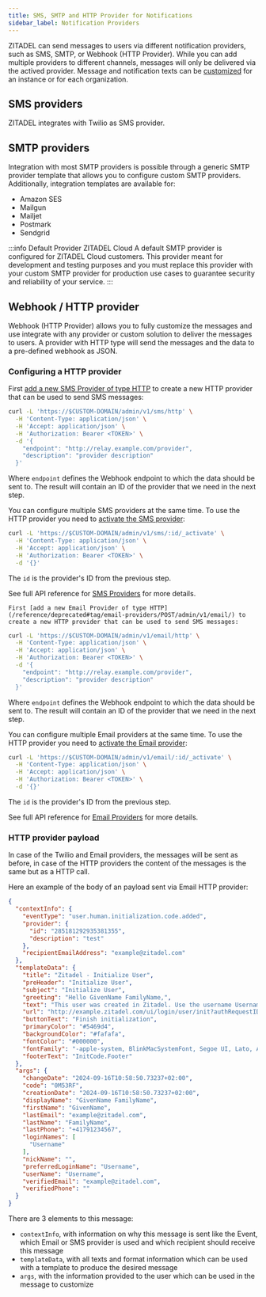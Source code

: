 ```yaml
---
title: SMS, SMTP and HTTP Provider for Notifications
sidebar_label: Notification Providers
---
```



ZITADEL can send messages to users via different notification providers, such as SMS, SMTP, or Webhook (HTTP Provider).
While you can add multiple providers to different channels, messages will only be delivered via the actived provider.
Message and notification texts can be [customized](./texts) for an instance or for each organization.

## SMS providers

ZITADEL integrates with Twilio as SMS provider.

## SMTP providers

Integration with most SMTP providers is possible through a generic SMTP provider template that allows you to configure custom SMTP providers.
Additionally, integration templates are available for:

- Amazon SES
- Mailgun
- Mailjet
- Postmark
- Sendgrid

:::info Default Provider ZITADEL Cloud
A default SMTP provider is configured for ZITADEL Cloud customers.
This provider meant for development and testing purposes and you must replace this provider with your custom SMTP provider for production use cases to guarantee security and reliability of your service.
:::

## Webhook / HTTP provider

Webhook (HTTP Provider) allows you to fully customize the messages and use integrate with any provider or custom solution to deliver the messages to users.
A provider with HTTP type will send the messages and the data to a pre-defined webhook as JSON.

### Configuring a HTTP provider

<Tabs>
  <TabItem value="sms" label="SMS" default>

  First [add a new SMS Provider of type HTTP](/reference/deprecated#tag/admin-service/POST/admin/v1/sms/http) to create a new HTTP provider that can be used to send SMS messages:

  ```bash
  curl -L 'https://$CUSTOM-DOMAIN/admin/v1/sms/http' \
    -H 'Content-Type: application/json' \
    -H 'Accept: application/json' \
    -H 'Authorization: Bearer <TOKEN>' \
    -d '{
      "endpoint": "http://relay.example.com/provider",
      "description": "provider description"
    }'
  ```

  Where `endpoint` defines the Webhook endpoint to which the data should be sent to.
  The result will contain an ID of the provider that we need in the next step.

  You can configure multiple SMS providers at the same time.
  To use the HTTP provider you need to [activate the SMS provider](/reference/deprecated#tag/admin-service/POST/admin/v1/sms/{id}/_activate): 

  ```bash
  curl -L 'https://$CUSTOM-DOMAIN/admin/v1/sms/:id/_activate' \
    -H 'Content-Type: application/json' \
    -H 'Accept: application/json' \
    -H 'Authorization: Bearer <TOKEN>' \
    -d '{}'
  ```

  The `id` is the provider's ID from the previous step.

  See full API reference for [SMS Providers](/reference/deprecated#tag/sms-providers) for more details.

  </TabItem>
  <TabItem value="email" label="Email">

    First [add a new Email Provider of type HTTP](/reference/deprecated#tag/email-providers/POST/admin/v1/email/) to create a new HTTP provider that can be used to send SMS messages:

  ```bash
  curl -L 'https://$CUSTOM-DOMAIN/admin/v1/email/http' \
    -H 'Content-Type: application/json' \
    -H 'Accept: application/json' \
    -H 'Authorization: Bearer <TOKEN>' \
    -d '{
      "endpoint": "http://relay.example.com/provider",
      "description": "provider description"
    }'
  ```

  Where `endpoint` defines the Webhook endpoint to which the data should be sent to.
  The result will contain an ID of the provider that we need in the next step.

  You can configure multiple Email providers at the same time.
  To use the HTTP provider you need to [activate the Email provider](/reference/deprecated#tag/email-providers/POST/admin/v1/email/{id}/_activate):

  ```bash
  curl -L 'https://$CUSTOM-DOMAIN/admin/v1/email/:id/_activate' \
    -H 'Content-Type: application/json' \
    -H 'Accept: application/json' \
    -H 'Authorization: Bearer <TOKEN>' \
    -d '{}'
  ```

  The `id` is the provider's ID from the previous step.

  See full API reference for [Email Providers](/reference/deprecated#tag/email-providers/POST/admin/v1/email/_search) for more details.

  </TabItem>
</Tabs>

### HTTP provider payload

In case of the Twilio and Email providers, the messages will be sent as before, in case of the HTTP providers the content of the messages is the same but as a HTTP call.

Here an example of the body of an payload sent via Email HTTP provider:

```json
{
  "contextInfo": {
    "eventType": "user.human.initialization.code.added",
    "provider": {
      "id": "285181292935381355",
      "description": "test"
    },
    "recipientEmailAddress": "example@zitadel.com"
  },
  "templateData": {
    "title": "Zitadel - Initialize User",
    "preHeader": "Initialize User",
    "subject": "Initialize User",
    "greeting": "Hello GivenName FamilyName,",
    "text": "This user was created in Zitadel. Use the username Username to login. Please click the button below to finish the initialization process. (Code 0M53RF) If you didn't ask for this mail, please ignore it.",
    "url": "http://example.zitadel.com/ui/login/user/init?authRequestID=\u0026code=0M53RF\u0026loginname=Username\u0026orgID=275353657317327214\u0026passwordset=false\u0026userID=285181014567813483",
    "buttonText": "Finish initialization",
    "primaryColor": "#5469d4",
    "backgroundColor": "#fafafa",
    "fontColor": "#000000",
    "fontFamily": "-apple-system, BlinkMacSystemFont, Segoe UI, Lato, Arial, Helvetica, sans-serif",
    "footerText": "InitCode.Footer"
  },
  "args": {
    "changeDate": "2024-09-16T10:58:50.73237+02:00",
    "code": "0M53RF",
    "creationDate": "2024-09-16T10:58:50.73237+02:00",
    "displayName": "GivenName FamilyName",
    "firstName": "GivenName",
    "lastEmail": "example@zitadel.com",
    "lastName": "FamilyName",
    "lastPhone": "+41791234567",
    "loginNames": [
      "Username"
    ],
    "nickName": "",
    "preferredLoginName": "Username",
    "userName": "Username",
    "verifiedEmail": "example@zitadel.com",
    "verifiedPhone": ""
  }
}
```

There are 3 elements to this message:

- `contextInfo`, with information on why this message is sent like the Event, which Email or SMS provider is used and which recipient should receive this message
- `templateData`, with all texts and format information which can be used with a template to produce the desired message
- `args`, with the information provided to the user which can be used in the message to customize 